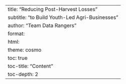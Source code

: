 ---
title: "Reducing Post-Harvest Losses"
subtitle: "to Build Youth-Led Agri-Businesses"
author: "Team Data Rangers"
format: 
  html:
    theme: cosmo
    toc: true
    toc-title: "Content"
    toc-depth: 2
---